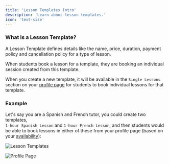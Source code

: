 ```yaml
---
title: 'Lesson Templates Intro'
description: 'Learn about lesson templates.'
icon: 'text-size'
---
```


### What is a Lesson Template?

A Lesson Template defines details like the name, price, duration, payment policy and cancellation policy for a type of lesson.

When students book a lesson for a template, they are booking an individual session created from this template.

When you create a new template, it will be available in the `Single Lessons` section on your [profile page](/profile/profile-page) for students to book individual lessons for that template.

### Example

Let's say you are a Spanish and French tutor, you could create two templates,  
`1-hour Spanish Lesson` and `1-hour French Lesson`, and then students would be able to book lessons in either of these from your profile page (based on your [availability](/schedule/add-availability)):

![Lesson Templates](/images/lesson-templates.png)

![Profile Page](/images/profile-page.png)
